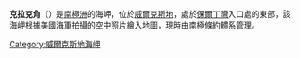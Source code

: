 {{unreferenced|time=2013-10-27T04:55:02+00:00}}
{{Coord|66|33|S|123|55|E|source:GNIS|display=title}}

'''克拉克角'''（{{lang-en|Clark Point}}）是[[南極洲|南極洲]]的海岬，位於[[威爾克斯地|威爾克斯地]]，處於[[保爾丁灣|保爾丁灣]]入口處的東部，該海岬根據[[美國|美國]]海軍拍攝的空中照片繪入地圖，現時由[[南極條約體系|南極條約體系]]管理。

{{DEFAULTSORT:Clark Point}}
[[Category:威爾克斯地海岬|Category:威爾克斯地海岬]]


{{WilkesLand-geo-stub}}